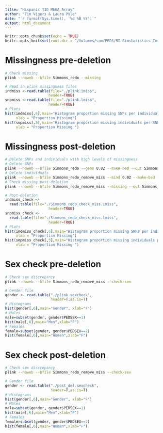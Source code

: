 ```yaml
---
title: "Hispanic T1D MEGA Array"
author: "Tim Vigers & Laura Pyle"
date: "`r format(Sys.time(), '%d %B %Y')`"
output: html_document
---
```


```r
knitr::opts_chunk$set(echo = TRUE)
knitr::opts_knit$set(root.dir = "/Volumes/som/PEDS/RI Biostatistics Core/Shared/Shared Projects/Laura/BDC/Projects/Kimber Simmons/GWAS/Data_Cleaned")
```

# Missingness pre-deletion

```bash
# Check missing
plink --noweb --bfile Simmons_redo --missing
```

```r
# Read in plink missingness files
indmiss <-read.table(file="./plink.imiss",
                    header=TRUE)
snpmiss <-read.table(file="./plink.lmiss",
                    header=TRUE)
# Plots 
hist(indmiss[,6],main="Histogram proportion missing SNPs per individual",
     xlab = "Proportion Missing")
hist(snpmiss[,5],main="Histogram proportion missing individuals per SNP",
     xlab = "Proportion Missing ") 
```

# Missingness post-deletion

```bash
# Delete SNPs and individuals with high levels of missingness
# Delete SNPs
plink --noweb --bfile Simmons_redo --geno 0.02 --make-bed --out Simmons_redo_remove_miss
# Delete individuals
plink --noweb --bfile Simmons_redo_remove_miss --mind 0.02 --make-bed --out Simmons_redo_remove_miss
# Check missing post-deletion
plink --noweb --bfile Simmons_redo_remove_miss --missing --out Simmons_redo_check_miss
```

```r
# Post-deletion
indmiss_check <-
  read.table(file="./Simmons_redo_check_miss.imiss",
                    header=TRUE)
snpmiss_check <-
  read.table(file="./Simmons_redo_check_miss.lmiss",
                    header=TRUE)
# Plots
hist(indmiss_check[,6],main="Histogram proportion missing SNPs per individual",
     xlab = "Proportion Missing")
hist(snpmiss_check[,5],main="Histogram proportion missing individuals per SNP",
     xlab = "Proportion Missing ") 
```

# Sex check pre-deletion

```bash
# Check sex discrepancy
plink --noweb --bfile Simmons_redo_remove_miss --check-sex
```

```r
# Gender file
gender <- read.table("./plink.sexcheck",
                     header=T,as.is=T)
# Histograms
hist(gender[,6],main="Gender", xlab="F")
# Males
male=subset(gender, gender$PEDSEX==1)
hist(male[,6],main="Men",xlab="F")
# Females
female=subset(gender, gender$PEDSEX==2)
hist(female[,6],main="Women",xlab="F")
```

# Sex check post-deletion

```bash
# Check sex discrepancy
plink --noweb --bfile Simmons_redo_remove_miss --check-sex
```

```r
# Gender file
gender <- read.table("./post_del.sexcheck",
                     header=T,as.is=T)
# Histograms
hist(gender[,6],main="Gender", xlab="F")
# Males
male=subset(gender, gender$PEDSEX==1)
hist(male[,6],main="Men",xlab="F")
# Females
female=subset(gender, gender$PEDSEX==2)
hist(female[,6],main="Women",xlab="F")
```


